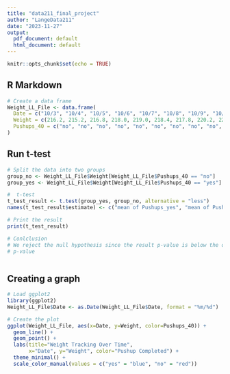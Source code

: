 ---
title: "data211_final_project"
author: "LangeData211"
date: "2023-11-27"
output:
  pdf_document: default
  html_document: default
---

```{r setup, include=FALSE}
knitr::opts_chunk$set(echo = TRUE)
```

## R Markdown
```{r}
# Create a data frame 
Weight_LL_File <- data.frame(
  Date = c("10/3", "10/4", "10/5", "10/6", "10/7", "10/8", "10/9", "10/10", "10/11", "10/12", "10/13", "10/14", "10/15", "10/16", "10/17", "10/18", "10/19", "10/20", "10/21", "10/22", "10/23", "10/24", "10/25", "10/26", "10/27", "10/28", "10/29", "10/30", "10/31", "11/1", "11/2", "11/3", "11/4", "11/5", "11/6", "11/7", "11/8", "11/9", "11/10", "11/11", "11/12", "11/13", "11/14", "11/15", "11/16", "11/17", "11/18", "11/19", "11/20", "11/21"),
  Weight = c(216.2, 215.2, 216.8, 218.0, 219.0, 218.4, 217.8, 220.2, 221.4, 219.8, 219.4, 218.2, 218.0, 216.0, 215.6, 215.0, 219.8, 217.8, 216.0, 218.0, 218.2, 215.8, 214.8, 216.2, 216.4, 217.2, 218.0, 217.6, 219.2, 215.0, 214.2, 214.8, 216.0, 215.6, 216.0, 216.2, 216.4, 217.2, 216.2, 214.2, 215.2, 213.2, 214.0, 214.0, 214.8, 215.4, 214.4, 215.4, 217.4, 214.8),
  Pushups_40 = c("no", "no", "no", "no", "no", "no", "no", "no", "no", "no", "no", "no", "no", "no", "no", "no", "no", "no", "no", "no", "no", "no", "no", "no", "no", "no", "no", "no", "no", "yes", "yes", "yes", "yes", "yes", "yes", "yes", "yes", "yes", "yes", "yes", "yes", "yes", "yes", "yes", "yes", "yes", "yes", "yes", "yes", "yes")
)

```

## Run t-test
```{r}

# Split the data into two groups
group_no <- Weight_LL_File$Weight[Weight_LL_File$Pushups_40 == "no"]
group_yes <- Weight_LL_File$Weight[Weight_LL_File$Pushups_40 == "yes"]

#  t-test
t_test_result <- t.test(group_yes, group_no, alternative = "less")
names(t_test_result$estimate) <- c("mean of Pushups_yes", "mean of Pushup_no")

# Print the result
print(t_test_result)

# Conlclusion
# We reject the null hypothesis since the result p-value is below the observed
# p-value



```
## Creating a graph

```{r}
# Load ggplot2
library(ggplot2)
Weight_LL_File$Date <- as.Date(Weight_LL_File$Date, format = "%m/%d")

# Create the plot
ggplot(Weight_LL_File, aes(x=Date, y=Weight, color=Pushups_40)) +
  geom_line() + 
  geom_point() +
  labs(title="Weight Tracking Over Time",
       x="Date", y="Weight", color="Pushup Completed") +
  theme_minimal() +
  scale_color_manual(values = c("yes" = "blue", "no" = "red"))


```



